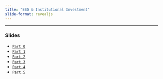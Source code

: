 ```yaml
---
title: "ESG & Institutional Investment"
slide-format: revealjs
---
```




___

###  Slides

-   [`Part 0`](https://hcm.quarto.pub/esg_202301_part_0/)
-   [`Part 1`](https://hcm.quarto.pub/esg_202301_part_1/)
-   [`Part 2`](https://hcm.quarto.pub/esg_202301_part_2/)
-   [`Part 3`](https://hcm.quarto.pub/esg_202301_part_3/)
-   [`Part 4`](https://hcm.quarto.pub/esg_202301_part_4/)
-   [`Part 5`](https://hcm.quarto.pub/esg_202301_part_5/)

